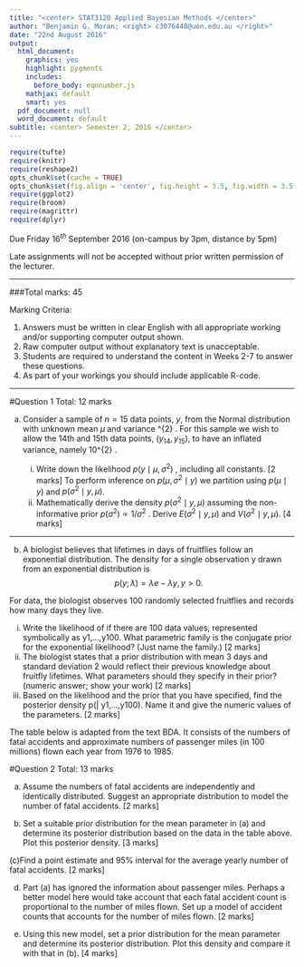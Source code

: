 ```yaml
---
title: "<center> STAT3120 Applied Bayesian Methods </center>"
author: "Benjamin G. Moran; <right> c3076448@uon.edu.au </right>"
date: "22nd August 2016"
output:
  html_document:
    graphics: yes
    highlight: pygments
    includes:
      before_body: eqnnumber.js
    mathjax: default
    smart: yes
  pdf_document: null
  word_document: default
subtitle: <center> Semester 2, 2016 </center>
---
```


```r
require(tufte)
require(knitr)
require(reshape2)
opts_chunk$set(cache = TRUE)
opts_chunk$set(fig.align = 'center', fig.height = 3.5, fig.width = 3.5, collapse = TRUE, highlight = TRUE)
require(ggplot2)
require(broom)
require(magrittr)
require(dplyr)
```

Due Friday $16^{th}$ September 2016 (on-campus by 3pm, distance by 5pm)

Late assignments will not be accepted without prior written permission of the lecturer.

***

###Total marks: 45

Marking Criteria:

1.	Answers must be written in clear English with all appropriate working and/or supporting computer output shown.
2.	Raw computer output without explanatory text is unacceptable.
3.	Students are required to understand the content in Weeks 2-7 to answer these questions.
4.	As part of your workings you should include applicable R-code.

***
 
#Question 1 Total: 12 marks

(a)	Consider a sample of $n=15$ data points, $y$, from the Normal distribution with unknown mean $\mu$ and variance \sigma^{2} . For this sample we wish to allow the 14th and 15th data points, $(y_{14}, y_{15})$, to have an inflated variance, namely 10\sigma^{2} .

    (i) Write down the likelihood $p( y \mid \mu,\sigma^{2})$ , including all constants. [2 marks]
    To perform inference on $p(\mu,\sigma^{2} \mid y)$ we partition using $p(\mu \mid y)$ and $p(\sigma^{2} \mid y, \mu)$.
    (ii) Mathematically derive the density  $p(\sigma^{2} \mid y, \mu)$ assuming the non-informative prior $p(\sigma^{2} ) \propto 1/\sigma^{2}$ . Derive $E(\sigma^{2} \mid y, \mu)$ and $V(\sigma^{2} \mid y, \mu)$. [4 marks]

***
    
(b) A biologist believes that lifetimes in days of fruitflies follow an exponential distribution. The density for a single observation y drawn from an exponential distribution is
$$p(y; \lambda) = \lambda e -\lambda y,	y > 0.$$

For data, the biologist observes $100$ randomly selected fruitflies and records how many days they live. 

  (i)	Write the likelihood of \lambda if there are 100 data values, represented symbolically as y1,...,y100. What parametric family is the conjugate prior for the exponential likelihood? (Just name the family.)	[2 marks]
  (ii)	The biologist states that a prior distribution with mean 3 days and standard deviation 2 would reflect their previous knowledge about fruitfly lifetimes. What parameters should they specify in their prior? (numeric answer; show your work) [2 marks] 
  (iii)	Based on the likelihood and the prior that you have specified, find the posterior density p(\lambda | y1,...,y100). Name it and give the numeric values of the parameters. [2 marks]
  

The table below is adapted from the text BDA. It consists of the numbers of fatal accidents and approximate numbers of passenger miles (in 100 millions) flown each year from 1976 to 1985.

#Question 2 Total: 13 marks

(a) Assume the numbers of fatal accidents are independently and identically distributed. Suggest an appropriate distribution to model the number of fatal accidents. [2 marks]

(b) Set a suitable prior distribution for the mean parameter in (a) and determine its posterior distribution based on the data in the table above. Plot this posterior density. [3 marks] 

(c)Find a point estimate and 95% interval for the average yearly number of fatal accidents. [2 marks]

(d)	Part (a) has ignored the information about passenger miles. Perhaps a better model here would take account that each fatal accident count is proportional to the number of miles flown. Set up a model of accident counts that accounts for the number of miles flown.	[2 marks]

(e) Using this new model, set a prior distribution for the mean parameter and determine its posterior distribution. Plot this density and compare it with that in (b). [4 marks]